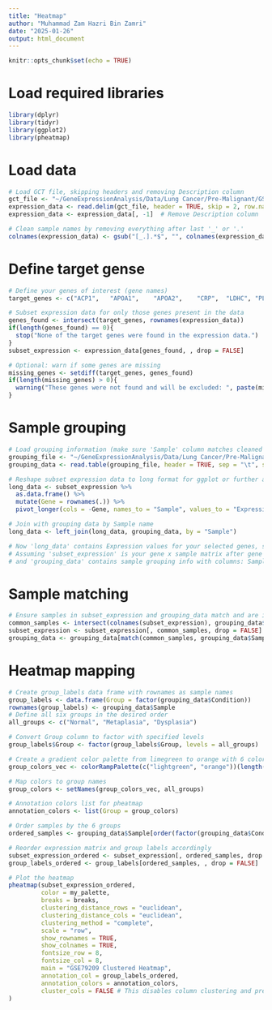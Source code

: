 ```yaml
---
title: "Heatmap"
author: "Muhammad Zam Hazri Bin Zamri"
date: "2025-01-26"
output: html_document
---
```


```r
knitr::opts_chunk$set(echo = TRUE)
```
# Load required libraries
```r
library(dplyr)
library(tidyr)
library(ggplot2)
library(pheatmap)
```
# Load data 
```r
# Load GCT file, skipping headers and removing Description column
gct_file <- "~/GeneExpressionAnalysis/Data/Lung Cancer/Pre-Malignant/GSE79209/GSE79209_collapsed_to_symbols.gct"
expression_data <- read.delim(gct_file, header = TRUE, skip = 2, row.names = 1, check.names = FALSE)
expression_data <- expression_data[, -1]  # Remove Description column

# Clean sample names by removing everything after last '_' or '.'
colnames(expression_data) <- gsub("[_.].*$", "", colnames(expression_data))
```
# Define target gense
```r
# Define your genes of interest (gene names)
target_genes <- c("ACP1",	"APOA1",	"APOA2",	"CRP",	"LDHC",	"PLTP",	"SAA1", "SAA2",	"SAA2-SAA4",	"SAA4",	"TTR")

# Subset expression data for only those genes present in the data
genes_found <- intersect(target_genes, rownames(expression_data))
if(length(genes_found) == 0){
  stop("None of the target genes were found in the expression data.")
}
subset_expression <- expression_data[genes_found, , drop = FALSE]

# Optional: warn if some genes are missing
missing_genes <- setdiff(target_genes, genes_found)
if(length(missing_genes) > 0){
  warning("These genes were not found and will be excluded: ", paste(missing_genes, collapse = ", "))
}
```
# Sample grouping
```r
# Load grouping information (make sure 'Sample' column matches cleaned sample names)
grouping_file <- "~/GeneExpressionAnalysis/Data/Lung Cancer/Pre-Malignant/GSE79209/GSE79209_samplegroup.tsv"
grouping_data <- read.table(grouping_file, header = TRUE, sep = "\t", stringsAsFactors = FALSE)

# Reshape subset expression data to long format for ggplot or further analysis
long_data <- subset_expression %>%
  as.data.frame() %>%
  mutate(Gene = rownames(.)) %>%
  pivot_longer(cols = -Gene, names_to = "Sample", values_to = "Expression")

# Join with grouping data by Sample name
long_data <- left_join(long_data, grouping_data, by = "Sample")

# Now 'long_data' contains Expression values for your selected genes, sample groups, and is ready for plotting or analysis
# Assuming 'subset_expression' is your gene x sample matrix after gene selection
# and 'grouping_data' contains sample grouping info with columns: Sample, Group
```
# Sample matching
```r
# Ensure samples in subset_expression and grouping_data match and are in the same order
common_samples <- intersect(colnames(subset_expression), grouping_data$Sample)
subset_expression <- subset_expression[, common_samples, drop = FALSE]
grouping_data <- grouping_data[match(common_samples, grouping_data$Sample), ]
```
# Heatmap mapping
```r
# Create group_labels data frame with rownames as sample names
group_labels <- data.frame(Group = factor(grouping_data$Condition))
rownames(group_labels) <- grouping_data$Sample
# Define all six groups in the desired order
all_groups <- c("Normal", "Metaplasia", "Dysplasia")

# Convert Group column to factor with specified levels
group_labels$Group <- factor(group_labels$Group, levels = all_groups)

# Create a gradient color palette from limegreen to orange with 6 colors
group_colors_vec <- colorRampPalette(c("lightgreen", "orange"))(length(all_groups))

# Map colors to group names
group_colors <- setNames(group_colors_vec, all_groups)

# Annotation colors list for pheatmap
annotation_colors <- list(Group = group_colors)

# Order samples by the 6 groups
ordered_samples <- grouping_data$Sample[order(factor(grouping_data$Condition, levels = all_groups))]

# Reorder expression matrix and group labels accordingly
subset_expression_ordered <- subset_expression[, ordered_samples, drop = FALSE]
group_labels_ordered <- group_labels[ordered_samples, , drop = FALSE]

# Plot the heatmap
pheatmap(subset_expression_ordered,
         color = my_palette,
         breaks = breaks,
         clustering_distance_rows = "euclidean",
         clustering_distance_cols = "euclidean",
         clustering_method = "complete",
         scale = "row",
         show_rownames = TRUE,
         show_colnames = TRUE,
         fontsize_row = 8,
         fontsize_col = 8,
         main = "GSE79209 Clustered Heatmap",
         annotation_col = group_labels_ordered,
         annotation_colors = annotation_colors,
         cluster_cols = FALSE # This disables column clustering and preserves your order
)
```